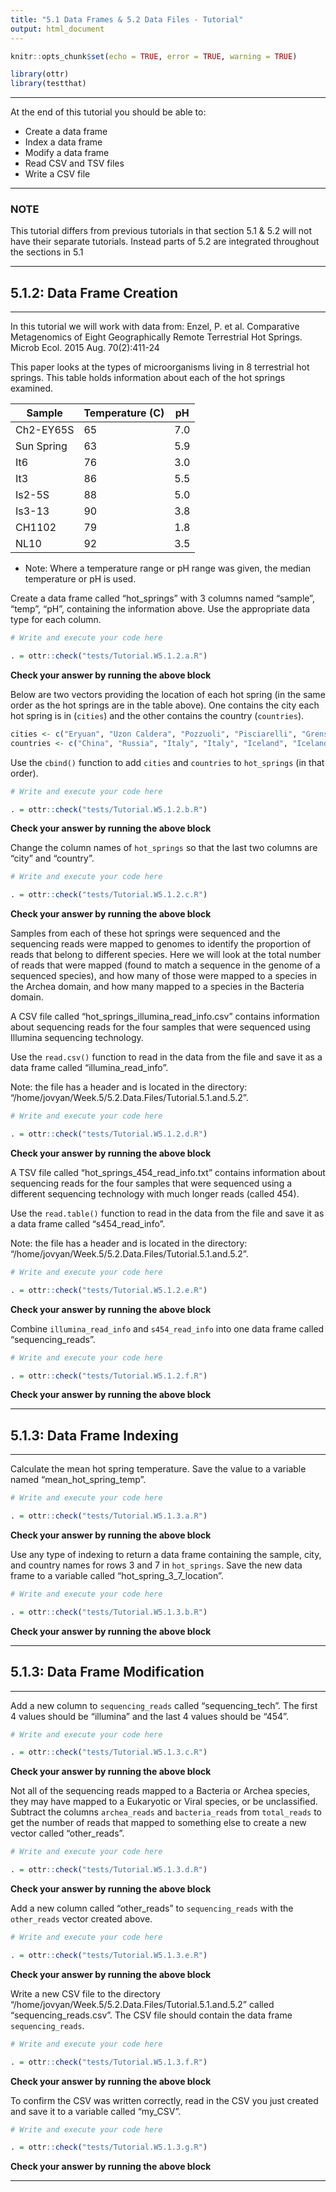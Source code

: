 ```yaml
---
title: "5.1 Data Frames & 5.2 Data Files - Tutorial"
output: html_document
---
```


```r
knitr::opts_chunk$set(echo = TRUE, error = TRUE, warning = TRUE)

library(ottr)
library(testthat)
```

---

At the end of this tutorial you should be able to:

* Create a data frame
* Index a data frame
* Modify a data frame
* Read CSV and TSV files
* Write a CSV file

---

### NOTE

This tutorial differs from previous tutorials in that section 5.1 & 5.2 will not have their separate tutorials. Instead parts of 5.2 are integrated throughout the sections in 5.1

---

## 5.1.2: Data Frame Creation

---

In this tutorial we will work with data from:
Enzel, P. et al. Comparative Metagenomics of Eight Geographically Remote Terrestrial Hot Springs. Microb Ecol. 2015 Aug. 70(2):411-24

This paper looks at the types of microorganisms living in 8 terrestrial hot springs. This table holds information about each of the hot springs examined.

| Sample     | Temperature (C) | pH  |
| ---------- | --------------- | --- |
| Ch2-EY65S  | 65	             | 7.0 |
| Sun Spring | 63	             | 5.9 |
| It6	       | 76	             | 3.0 |
| It3	       | 86	             | 5.5 |
| Is2-5S     | 88	             | 5.0 |
| Is3-13     | 90	             | 3.8 |
| CH1102     | 79	             | 1.8 |
| NL10       | 92	             | 3.5 |

* Note: Where a temperature range or pH range was given, the median temperature or pH is used.

Create a data frame called "hot_springs" with 3 columns named "sample", "temp", "pH", containing the information above. Use the appropriate data type for each column.
```r
# Write and execute your code here

```

```r
. = ottr::check("tests/Tutorial.W5.1.2.a.R")
```
**Check your answer by running the above block** 

Below are two vectors providing the location of each hot spring (in the same order as the hot springs are in the table above). One contains the city each hot spring is in (`cities`) and the other contains the country (`countries`). 

```r
cities <- c("Eryuan", "Uzon Caldera", "Pozzuoli", "Pisciarelli", "Grensdalur", "Krisuvik", "YNP", "YNP")
countries <- c("China", "Russia", "Italy", "Italy", "Iceland", "Iceland", "USA", "USA")
```

Use the `cbind()` function to add `cities` and `countries` to `hot_springs` (in that order). 
```r
# Write and execute your code here

```

```r
. = ottr::check("tests/Tutorial.W5.1.2.b.R")
```
**Check your answer by running the above block** 

Change the column names of `hot_springs` so that the last two columns are "city" and "country".
```r
# Write and execute your code here

```

```r
. = ottr::check("tests/Tutorial.W5.1.2.c.R")
```
**Check your answer by running the above block** 

Samples from each of these hot springs were sequenced and the sequencing reads were mapped to genomes to identify the proportion of reads that belong to different species. Here we will look at the total number of reads that were mapped (found to match a sequence in the genome of a sequenced species), and how many of those were mapped to a species in the Archea domain, and how many mapped to a species in the Bacteria domain.

A CSV file called "hot_springs_illumina_read_info.csv" contains information about sequencing reads for the four samples that were sequenced using Illumina sequencing technology.  

Use the `read.csv()` function to read in the data from the file and save it as a data frame called "illumina_read_info". 

Note: the file has a header and is located in the directory: "/home/jovyan/Week.5/5.2.Data.Files/Tutorial.5.1.and.5.2".
```r
# Write and execute your code here

```

```r
. = ottr::check("tests/Tutorial.W5.1.2.d.R")
```
**Check your answer by running the above block** 

A TSV file called "hot_springs_454_read_info.txt" contains information about sequencing reads for the four samples that were sequenced using a different sequencing technology with much longer reads (called 454).  

Use the `read.table()` function to read in the data from the file and save it as a data frame called "s454_read_info". 

Note: the file has a header and is located in the directory: "/home/jovyan/Week.5/5.2.Data.Files/Tutorial.5.1.and.5.2".
```r
# Write and execute your code here

```

```r
. = ottr::check("tests/Tutorial.W5.1.2.e.R")
```
**Check your answer by running the above block** 

Combine `illumina_read_info` and `s454_read_info` into one data frame called "sequencing_reads".
```r
# Write and execute your code here

```

```r
. = ottr::check("tests/Tutorial.W5.1.2.f.R")
```
**Check your answer by running the above block** 

---

## 5.1.3: Data Frame Indexing

---

Calculate the mean hot spring temperature. Save the value to a variable named "mean_hot_spring_temp".
```r
# Write and execute your code here

```

```r
. = ottr::check("tests/Tutorial.W5.1.3.a.R")
```
**Check your answer by running the above block** 

Use any type of indexing to return a data frame containing the sample, city, and country names for rows 3 and 7 in `hot_springs`. Save the new data frame to a variable called "hot_spring_3_7_location".
```r
# Write and execute your code here

```

```r
. = ottr::check("tests/Tutorial.W5.1.3.b.R")
```
**Check your answer by running the above block** 

---

## 5.1.3: Data Frame Modification

---

Add a new column to `sequencing_reads` called "sequencing_tech". The first 4 values should be "illumina" and the last 4 values should be "454".
```r
# Write and execute your code here

```

```r
. = ottr::check("tests/Tutorial.W5.1.3.c.R")
```
**Check your answer by running the above block** 

Not all of the sequencing reads mapped to a Bacteria or Archea species, they may have mapped to a Eukaryotic or Viral species, or be unclassified. Subtract the columns `archea_reads` and `bacteria_reads` from `total_reads` to get the number of reads that mapped to something else to create a new vector called "other_reads".
```r
# Write and execute your code here

```

```r
. = ottr::check("tests/Tutorial.W5.1.3.d.R")
```
**Check your answer by running the above block** 

Add a new column called "other_reads" to `sequencing_reads` with the `other_reads` vector created above. 
```r
# Write and execute your code here

```

```r
. = ottr::check("tests/Tutorial.W5.1.3.e.R")
```
**Check your answer by running the above block** 

Write a new CSV file to the directory "/home/jovyan/Week.5/5.2.Data.Files/Tutorial.5.1.and.5.2" called "sequencing_reads.csv". The CSV file should contain the data frame `sequencing_reads`.
```r
# Write and execute your code here

```

```r
. = ottr::check("tests/Tutorial.W5.1.3.f.R")
```
**Check your answer by running the above block** 

To confirm the CSV was written correctly, read in the CSV you just created and save it to a variable called "my_CSV".
```r
# Write and execute your code here

```

```r
. = ottr::check("tests/Tutorial.W5.1.3.g.R")
```
**Check your answer by running the above block** 

---
